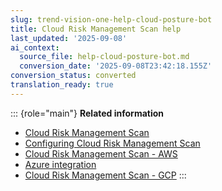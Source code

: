 ```yaml
---
slug: trend-vision-one-help-cloud-posture-bot
title: Cloud Risk Management Scan help
last_updated: '2025-09-08'
ai_context:
  source_file: help-cloud-posture-bot.md
  conversion_date: '2025-09-08T23:42:18.155Z'
conversion_status: converted
translation_ready: true
---
```


::: {role="main"}
**Related information**

- [Cloud Risk Management Scan](cloudIdentityBot.mdx)
- [Configuring Cloud Risk Management Scan](configuring-cloud-posture-bot.mdx)
- [Cloud Risk Management Scan - AWS](conformitybot-aws.mdx)
- [Azure integration](azure-integration.mdx)
- [Cloud Risk Management Scan - GCP](gcp.mdx)
:::
